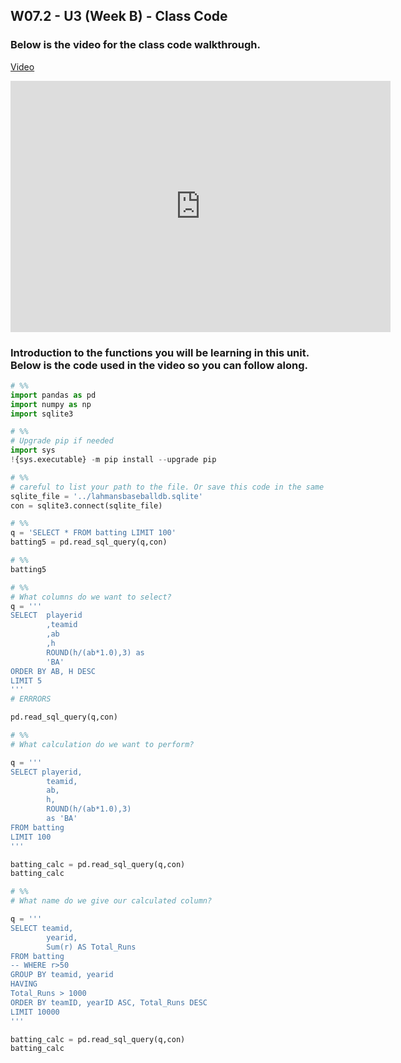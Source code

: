 ## W07.2 - U3 (Week B) - Class Code

### Below is the video for the class code walkthrough.
[Video](https://cdnapisec.kaltura.com/p/1157612/sp/115761200/embedIframeJs/uiconf_id/41338032/partner_id/1157612?iframeembed=true&playerId=kaltura_player&entry_id=1_krp9ct2r&flashvars[localizationCode]=en&amp;flashvars[sideBarContainer.plugin]=true&amp;flashvars[sideBarContainer.position]=left&amp;flashvars[sideBarContainer.clickToClose]=true&amp;flashvars[chapters.plugin]=true&amp;flashvars[chapters.layout]=vertical&amp;flashvars[chapters.thumbnailRotator]=false&amp;flashvars[streamSelector.plugin]=true&amp;flashvars[EmbedPlayer.SpinnerTarget]=videoHolder&amp;flashvars[dualScreen.plugin]=true&amp;flashvars[Kaltura.addCrossoriginToIframe]=true&amp;&wid=1_gd2vefwz)

```{=html}
<iframe id="kaltura_player" src="https://cdnapisec.kaltura.com/p/1157612/sp/115761200/embedIframeJs/uiconf_id/41338032/partner_id/1157612?iframeembed=true&playerId=kaltura_player&entry_id=1_krp9ct2r&flashvars[localizationCode]=en&amp;flashvars[sideBarContainer.plugin]=true&amp;flashvars[sideBarContainer.position]=left&amp;flashvars[sideBarContainer.clickToClose]=true&amp;flashvars[chapters.plugin]=true&amp;flashvars[chapters.layout]=vertical&amp;flashvars[chapters.thumbnailRotator]=false&amp;flashvars[streamSelector.plugin]=true&amp;flashvars[EmbedPlayer.SpinnerTarget]=videoHolder&amp;flashvars[dualScreen.plugin]=true&amp;flashvars[Kaltura.addCrossoriginToIframe]=true&amp;&wid=1_gd2vefwz" width="608" height="402" allowfullscreen webkitallowfullscreen mozAllowFullScreen allow="autoplay *; fullscreen *; encrypted-media *" sandbox="allow-downloads allow-forms allow-same-origin allow-scripts allow-top-navigation allow-pointer-lock allow-popups allow-modals allow-orientation-lock allow-popups-to-escape-sandbox allow-presentation allow-top-navigation-by-user-activation" frameborder="0" title="W07"></iframe>
```

### Introduction to the functions you will be learning in this unit. Below is the code used in the video so you can follow along.

```python
# %%
import pandas as pd 
import numpy as np
import sqlite3
```

```python
# %%
# Upgrade pip if needed
import sys
!{sys.executable} -m pip install --upgrade pip
```

```python
# %%
# careful to list your path to the file. Or save this code in the same folder as the sqlite file.
sqlite_file = '../lahmansbaseballdb.sqlite'
con = sqlite3.connect(sqlite_file)
```

```python
# %%
q = 'SELECT * FROM batting LIMIT 100'
batting5 = pd.read_sql_query(q,con)
```

```python
# %%
batting5
```

```python
# %%
# What columns do we want to select?
q = '''
SELECT  playerid
        ,teamid 
        ,ab
        ,h
        ROUND(h/(ab*1.0),3) as
        'BA'
ORDER BY AB, H DESC
LIMIT 5
'''
# ERRRORS

pd.read_sql_query(q,con)
```

```python
# %%
# What calculation do we want to perform?

q = '''
SELECT playerid, 
        teamid, 
        ab, 
        h, 
        ROUND(h/(ab*1.0),3)
        as 'BA'
FROM batting
LIMIT 100
'''

batting_calc = pd.read_sql_query(q,con)
batting_calc
```

```python
# %%
# What name do we give our calculated column?

q = '''
SELECT teamid, 
        yearid,
        Sum(r) AS Total_Runs
FROM batting
-- WHERE r>50
GROUP BY teamid, yearid
HAVING
Total_Runs > 1000
ORDER BY teamID, yearID ASC, Total_Runs DESC
LIMIT 10000
'''

batting_calc = pd.read_sql_query(q,con)
batting_calc
```
